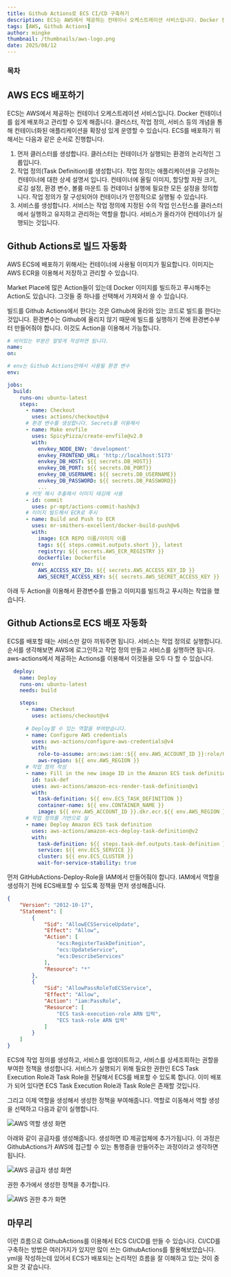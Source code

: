 ```yaml
---
title: Github Actions로 ECS CI/CD 구축하기
description: ECS는 AWS에서 제공하는 컨테이너 오케스트레이션 서비스입니다. Docker 컨테이너를 쉽게 배포하고 관리할 수 있게 해줍니다. 클러스터, 작업 정의, 서비스 등의 개념을 통해 컨테이너화된 애플리케이션을 확장성 있게 운영할 수 있습니다. ECS를 배포하기 위해서는 다음과 같은 순서로 진행합니다.
tags: [AWS, Github Actions]
author: mingke
thumbnail: /thumbnails/aws-logo.png
date: 2025/08/12
---
```

### 목차

## AWS ECS 배포하기

ECS는 AWS에서 제공하는 컨테이너 오케스트레이션 서비스입니다. Docker 컨테이너를 쉽게 배포하고 관리할 수 있게 해줍니다. 클러스터, 작업 정의, 서비스 등의 개념을 통해 컨테이너화된 애플리케이션을 확장성 있게 운영할 수 있습니다. ECS를 배포하기 위해서는 다음과 같은 순서로 진행합니다.

1. 먼저 클러스터를 생성합니다. 클러스터는 컨테이너가 실행되는 환경의 논리적인 그룹입니다.  
2. 작업 정의(Task Definition)를 생성합니다. 작업 정의는 애플리케이션을 구성하는 컨테이너에 대한 상세 설명서 입니다. 컨테이너에 올릴 이미지, 할당할 자원 크기, 로깅 설정, 환경 변수, 볼륨 마운트 등 컨테이너 실행에 필요한 모든 설정을 정의합니다. 작업 정의가 잘 구성되어야 컨테이너가 안정적으로 실행될 수 있습니다.
3. 서비스를 생성합니다. 서비스는 작업 정의에 지정된 수의 작업 인스턴스를 클러스터에서 실행하고 유지하고 관리하는 역할을 합니다. 서비스가 올라가야 컨테이너가 실행되는 것입니다.

## Github Actions로 빌드 자동화

AWS ECS에 배포하기 위해서는 컨테이너에 사용될 이미지가 필요합니다. 이미지는 AWS ECR을 이용해서 저장하고 관리할 수 있습니다. 

<Link url="https://chaechae.life/blog/github-actions-image-build-push" />

Market Place에 많은 Action들이 있는데 Docker 이미지를 빌드하고 푸시해주는 Action도 있습니다. 그것들 중 하나를 선택해서 가져와서 쓸 수 있습니다. 

빌드를 Github Actions에서 한다는 것은 Github에 올라와 있는 코드로 빌드를 한다는 것입니다. 환경변수는 Github에 올리지 않기 때문에 빌드를 실행하기 전에 환경변수부터 만들어줘야 합니다. 이것도 Action을 이용해서 가능합니다.

```yaml
# 비어있는 부분은 알맞게 작성하면 됩니다.
name:
on:

# env는 Github Actions안에서 사용될 환경 변수
env:

jobs:
  build:
    runs-on: ubuntu-latest
    steps:
      - name: Checkout
        uses: actions/checkout@v4
      # 환경 변수를 생성합니다. Secrets를 이용해서 
      - name: Make envfile
        uses: SpicyPizza/create-envfile@v2.0
        with:
          envkey_NODE_ENV: 'development'
          envkey_FRONTEND_URL: 'http://localhost:5173'
          envkey_DB_HOST: ${{ secrets.DB_HOST}}
          envkey_DB_PORT: ${{ secrets.DB_PORT}}
          envkey_DB_USERNAME: ${{ secrets.DB_USERNAME}}
          envkey_DB_PASSWORD: ${{ secrets.DB_PASSWORD}}
          ...
      # 커밋 해시 추출해서 이미지 태깅에 사용
      - id: commit
        uses: pr-mpt/actions-commit-hash@v3
      # 이미지 빌드해서 ECR로 푸시
      - name: Build and Push to ECR
        uses: mr-smithers-excellent/docker-build-push@v6
        with:
          image: ECR REPO 이름/이미지 이름
          tags: ${{ steps.commit.outputs.short }}, latest
          registry: ${{ secrets.AWS_ECR_REGISTRY }}
          dockerfile: Dockerfile
        env:
          AWS_ACCESS_KEY_ID: ${{ secrets.AWS_ACCESS_KEY_ID }}
          AWS_SECRET_ACCESS_KEY: ${{ secrets.AWS_SECRET_ACCESS_KEY }}
```

아래 두 Action을 이용해서 환경변수를 만들고 이미지를 빌드하고 푸시하는 작업을 했습니다.

<Link url="https://github.com/SpicyPizza/create-envfile"/>
<Link url="https://github.com/mr-smithers-excellent/docker-build-push"/>

<Ads/>

## Github Actions로 ECS 배포 자동화

ECS를 배포할 때는 서비스만 갈아 끼워주면 됩니다. 서비스는 작업 정의로 실행합니다. 순서를 생각해보면 AWS에 로그인하고 작업 정의 만들고 서비스를 실행하면 됩니다. aws-actions에서 제공하는 Actions를 이용해서 이것들을 모두 다 할 수 있습니다.

```yaml
  deploy:
    name: Deploy
    runs-on: ubuntu-latest
    needs: build

    steps:
      - name: Checkout
        uses: actions/checkout@v4
        
      # Deploy할 수 있는 역할을 부여받습니다. 
      - name: Configure AWS credentials
        uses: aws-actions/configure-aws-credentials@v4
        with:
          role-to-assume: arn:aws:iam::${{ env.AWS_ACCOUNT_ID }}:role/GitHubActions-Deploy-Role
          aws-region: ${{ env.AWS_REGION }}
      # 작업 정의 작성
      - name: Fill in the new image ID in the Amazon ECS task definition
        id: task-def
        uses: aws-actions/amazon-ecs-render-task-definition@v1
        with:
          task-definition: ${{ env.ECS_TASK_DEFINITION }}
          container-name: ${{ env.CONTAINER_NAME }}
          image: ${{ env.AWS_ACCOUNT_ID }}.dkr.ecr.${{ env.AWS_REGION }}.amazonaws.com/${{ env.ECR_REPOSITORY }}:${{ env.IMAGE_TAG }}
      # 작업 정의를 기반으로 실
      - name: Deploy Amazon ECS task definition
        uses: aws-actions/amazon-ecs-deploy-task-definition@v2
        with:
          task-definition: ${{ steps.task-def.outputs.task-definition }}
          service: ${{ env.ECS_SERVICE }}
          cluster: ${{ env.ECS_CLUSTER }}
          wait-for-service-stability: true
```

<Link url="https://github.com/aws-actions" />


먼저 GitHubActions-Deploy-Role을 IAM에서 만들어줘야 합니다. IAM에서 역할을 생성하기 전에 ECS배포할 수 있도록 정책을 먼저 생성해줍니다. 

```json
{
    "Version": "2012-10-17",
    "Statement": [
        {
            "Sid": "AllowECSServiceUpdate",
            "Effect": "Allow",
            "Action": [
                "ecs:RegisterTaskDefinition",
                "ecs:UpdateService",
                "ecs:DescribeServices"
            ],
            "Resource": "*"
        },
        {
            "Sid": "AllowPassRoleToECSService",
            "Effect": "Allow",
            "Action": "iam:PassRole",
            "Resource": [
                "ECS task-execution-role ARN 입력",
                "ECS task-role ARN 입력"
            ]
        }
    ]
}
```

ECS에 작업 정의를 생성하고, 서비스를 업데이트하고, 서비스를 상세조회하는 권할을 부여한 정책을 생성합니다. 서비스가 실행되기 위해 필요한 권한인 ECS Task Execution Role과 Task Role을 전달해서 ECS를 배포할 수 있도록 합니다. 이미 배포가 되어 있다면 ECS Task Execution Role과 Task Role은 존재할 것입니다.

그리고 이제 역할을 생성해서 생성한 정책을 부여해줍니다. 역할로 이동해서 역할 생성을 선택하고 다음과 같이 실행합니다.

<Image src="/aws-ecs-githubactions-cicd/01.png" alt="AWS 역할 생성 화면" />

아래와 같이 공급자를 생성해줍니다. 생성하면 ID 제공업체에 추가가됩니다. 이 과정은 GithubActions가 AWS에 접근할 수 있는 통행증을 만들어주는 과정이라고 생각하면 됩니다.

<Image src="/aws-ecs-githubactions-cicd/02.png" alt="AWS 공급자 생성 화면" />

권한 추가에서 생성한 정책을 추가합니다.

<Image src="/aws-ecs-githubactions-cicd/03.png" alt="AWS 권한 추가 화면" />

## 마무리

이런 흐름으로 GithubActions를 이용해서 ECS CI/CD를 만들 수 있습니다. CI/CD를 구축하는 방법은 여러가지가 있지만 많이 쓰는 GithubActions를 활용해보았습니다. yml을 작성하는데 있어서 ECS가 배포되는 논리적인 흐름을 잘 이해하고 있는 것이 중요한 것 같습니다.

<Link url="https://chaechae.life/blog/aws-s3-presigned-url-cloudfront"/>